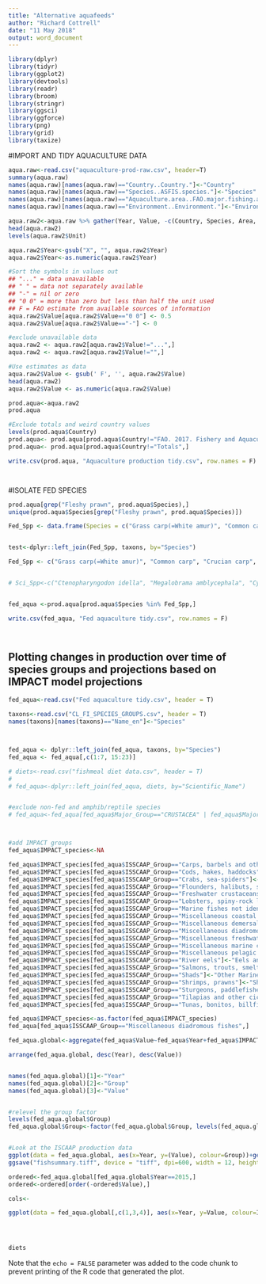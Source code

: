 ```yaml
---
title: "Alternative aquafeeds"
author: "Richard Cottrell"
date: "11 May 2018"
output: word_document
---
```


```r
library(dplyr)
library(tidyr)
library(ggplot2)
library(devtools)
library(readr)
library(broom)
library(stringr)
library(ggsci)
library(ggforce)
library(png)
library(grid) 
library(taxize)

```

#IMPORT AND TIDY AQUACULTURE DATA

```r

aqua.raw<-read.csv("aquaculture-prod-raw.csv", header=T)
summary(aqua.raw)
names(aqua.raw)[names(aqua.raw)=="Country..Country."]<-"Country"
names(aqua.raw)[names(aqua.raw)=="Species..ASFIS.species."]<-"Species"
names(aqua.raw)[names(aqua.raw)=="Aquaculture.area..FAO.major.fishing.area."]<-"Area"
names(aqua.raw)[names(aqua.raw)=="Environment..Environment."]<-"Environment"

aqua.raw2<-aqua.raw %>% gather(Year, Value, -c(Country, Species, Area, Environment, Unit))
head(aqua.raw2)
levels(aqua.raw2$Unit)

aqua.raw2$Year<-gsub("X", "", aqua.raw2$Year)
aqua.raw2$Year<-as.numeric(aqua.raw2$Year)

#Sort the symbols in values out
## "..." = data unavailable
## " " = data not separately available
## "-" = nil or zero
## "0 0" = more than zero but less than half the unit used
## F = FAO estimate from available sources of information
aqua.raw2$Value[aqua.raw2$Value=="0 0"] <- 0.5
aqua.raw2$Value[aqua.raw2$Value=="-"] <- 0

#exclude unavailable data
aqua.raw2 <- aqua.raw2[aqua.raw2$Value!="...",]
aqua.raw2 <- aqua.raw2[aqua.raw2$Value!="",]

#Use estimates as data
aqua.raw2$Value <- gsub(' F', '', aqua.raw2$Value)
head(aqua.raw2)
aqua.raw2$Value <- as.numeric(aqua.raw2$Value)

prod.aqua<-aqua.raw2
prod.aqua

#Exclude totals and weird country values
levels(prod.aqua$Country)
prod.aqua<- prod.aqua[prod.aqua$Country!="FAO. 2017. Fishery and Aquaculture Statistics. Global aquaculture production 1950-2015 (FishstatJ). In: FAO Fisheries and Aquaculture Department [online]. Rome. Updated 2017. www.fao.org/fishery/statistics/software/fishstatj/en",]
prod.aqua<- prod.aqua[prod.aqua$Country!="Totals",]

write.csv(prod.aqua, "Aquaculture production tidy.csv", row.names = F)




```


#ISOLATE FED SPECIES

```r


prod.aqua[grep("Fleshy prawn", prod.aqua$Species),]
unique(prod.aqua$Species[grep("Fleshy prawn", prod.aqua$Species)])

Fed_Spp <- data.frame(Species = c("Grass carp(=White amur)", "Common carp", "Crucian carp", "Wuchang bream", "Black carp", "Silver barb", "Mrigal carp", "Roho labeo", "Catla", "Nile tilapia", "Blue-Nile tilapia, hybrid", "Striped catfish", "Pangas catfish", "Pangas catfishes nei", "Channel catfish", "Africa-bighead catfish, hybrid", "North African catfish", "Amur catfish", "Yellow catfish", "Snakeheads(=Murrels) nei", "Snakehead","Mandarin fish", "Asian swamp eel", "Pacu", "Pirapatinga", "Cachama", "Atlantic salmon", "Rainbow trout", "Milkfish", "European flounder",  "Lefteye flounders nei" ,  "Righteye flounders nei", "Turbot","Barramundi(=Giant seaperch)", "Atlantic cod" , "European seabass", "Gilthead seabream", "Groupers nei", "Greasy grouper", "Hong Kong grouper","Black grouper","Giant grouper", "Spotted coralgrouper","Areolate grouper", "Orange-spotted grouper", "Brown-marbled grouper", "Malabar grouper",  "Humpback grouper", "Groupers, seabasses nei","Red drum", "Flathead grey mullet" ,"Squaretail mullet"   , "Thinlip grey mullet" , "So-iuy mullet"   ,     "Bluespot mullet"   ,   "Lebranche mullet", "Mullets nei", "Japanese amberjack", "Chinese mitten crab", "Red claw crayfish", "Giant river prawn", "Oriental river prawn", "Whiteleg shrimp", "Giant tiger prawn", "Fleshy prawn"))


test<-dplyr::left_join(Fed_Spp, taxons, by="Species")

Fed_Spp <- c("Grass carp(=White amur)", "Common carp", "Crucian carp", "Wuchang bream", "Black carp", "Silver barb", "Mrigal carp", "Roho labeo", "Catla", "Nile tilapia", "Blue-Nile tilapia, hybrid", "Striped catfish", "Pangas catfish", "Pangas catfishes nei", "Channel catfish", "Africa-bighead catfish, hybrid", "North African catfish", "Amur catfish", "Yellow catfish", "Snakeheads(=Murrels) nei", "Snakehead","Mandarin fish", "Asian swamp eel", "Pacu", "Pirapatinga", "Cachama", "Atlantic salmon", "Rainbow trout", "Milkfish", "European flounder",  "Lefteye flounders nei" ,  "Righteye flounders nei", "Turbot","Barramundi(=Giant seaperch)", "Atlantic cod" , "European seabass", "Gilthead seabream", "Groupers nei", "Greasy grouper", "Hong Kong grouper","Black grouper","Giant grouper", "Spotted coralgrouper","Areolate grouper", "Orange-spotted grouper", "Brown-marbled grouper", "Malabar grouper",  "Humpback grouper", "Groupers, seabasses nei","Red drum", "Flathead grey mullet" ,"Squaretail mullet"   , "Thinlip grey mullet" , "So-iuy mullet"   ,     "Bluespot mullet"   ,   "Lebranche mullet", "Mullets nei", "Japanese amberjack", "Chinese mitten crab", "Red claw crayfish", "Giant river prawn", "Oriental river prawn", "Whiteleg shrimp", "Giant tiger prawn", "Fleshy prawn")


# Sci_Spp<-c("Ctenopharyngodon idella", "Megalobrama amblycephala", "Cyprinus carpio", "Carassius carassius", "Mylopharyngodon piceus", "Barbonymus gonionotus", "Catla catla", "Labeo rohita", "Cirrhinus cirrhosus", "Oreochromis niloticus", "Oreochromis aureus x O. niloticus", "Ictalurus punctatus", "Ictalurus punctatus x I. furcatus", "Clarias gariepinus x C. macrocephalus", "Clarias gariepinus",  "Silurus asotus" , "Pelteobagrus fulvidraco", "Channa spp",   "Channa argus" , "Siniperca chuatsi", "Monopterus albus", "Piaractus brachypomus", "Colossoma macropomum","Piaractus mesopotamicus", "Anguilla spp", "Salmo salar", "Oncorhynchus mykiss", "Chanos chanos", "Lates calcarifer", "Platichthys flesus", "Bothidae", "Pleuronectidae", "Psetta maxima", "Gadus morhua", "Dicentrarchus labrax", "Sparus aurata", "Epinephelus spp", "Serranidae", "Sciaenops ocellatus", "Mugil cephalus", "Liza vaigiensis", "Liza ramada", "Mugil soiuy", "Valamugil seheli", "Mugil liza", "Seriola quinqueradiata", "Eriocheir sinensis", "Cherax quadricarinatus", "Macrobrachium rosenbergii", "Macrobrachium nipponense", "Penaeus vannamei", "Penaeus monodon", "Penaeus chinensis")


fed_aqua <-prod.aqua[prod.aqua$Species %in% Fed_Spp,]

write.csv(fed_aqua, "Fed aquaculture tidy.csv", row.names = F)




```

## Plotting changes in production over time of species groups and projections based on IMPACT model projections

```r

fed_aqua<-read.csv("Fed aquaculture tidy.csv", header = T)

taxons<-read.csv("CL_FI_SPECIES_GROUPS.csv", header = T)
names(taxons)[names(taxons)=="Name_en"]<-"Species"



fed_aqua <- dplyr::left_join(fed_aqua, taxons, by="Species")
fed_aqua <- fed_aqua[,c(1:7, 15:23)]

# diets<-read.csv("fishmeal diet data.csv", header = T)
# 
# fed_aqua<-dplyr::left_join(fed_aqua, diets, by="Scientific_Name")


#exclude non-fed and amphib/reptile species
# fed_aqua<-fed_aqua[fed_aqua$Major_Group=="CRUSTACEA" | fed_aqua$Major_Group=="PISCES",]



#add IMPACT groups
fed_aqua$IMPACT_species<-NA

fed_aqua$IMPACT_species[fed_aqua$ISSCAAP_Group=="Carps, barbels and other cyprinids"]<-"Carp"
fed_aqua$IMPACT_species[fed_aqua$ISSCAAP_Group=="Cods, hakes, haddocks"]<-"Major demersal"
fed_aqua$IMPACT_species[fed_aqua$ISSCAAP_Group=="Crabs, sea-spiders"]<-"Crustaceans"
fed_aqua$IMPACT_species[fed_aqua$ISSCAAP_Group=="Flounders, halibuts, soles"]<-"Major demersal" #check
fed_aqua$IMPACT_species[fed_aqua$ISSCAAP_Group=="Freshwater crustaceans"]<-"Crustaceans"
fed_aqua$IMPACT_species[fed_aqua$ISSCAAP_Group=="Lobsters, spiny-rock lobsters"]<-"Crustaceans"
fed_aqua$IMPACT_species[fed_aqua$ISSCAAP_Group=="Marine fishes not identified"]<-"Other marine"
fed_aqua$IMPACT_species[fed_aqua$ISSCAAP_Group=="Miscellaneous coastal fishes"]<-"Other marine"
fed_aqua$IMPACT_species[fed_aqua$ISSCAAP_Group=="Miscellaneous demersal fishes"]<-"Other marine"
fed_aqua$IMPACT_species[fed_aqua$ISSCAAP_Group=="Miscellaneous diadromous fishes"]<-"Other freshwater"
fed_aqua$IMPACT_species[fed_aqua$ISSCAAP_Group=="Miscellaneous freshwater fishes"]<-"Other freshwater"
fed_aqua$IMPACT_species[fed_aqua$ISSCAAP_Group=="Miscellaneous marine crustaceans"]<-"Crustaceans"
fed_aqua$IMPACT_species[fed_aqua$ISSCAAP_Group=="Miscellaneous pelagic fishes"]<-"Other pelagic"
fed_aqua$IMPACT_species[fed_aqua$ISSCAAP_Group=="River eels"]<-"Eels and Sturgeon"
fed_aqua$IMPACT_species[fed_aqua$ISSCAAP_Group=="Salmons, trouts, smelts"]<-"Salmon"
fed_aqua$IMPACT_species[fed_aqua$ISSCAAP_Group=="Shads"]<-"Other Marine"
fed_aqua$IMPACT_species[fed_aqua$ISSCAAP_Group=="Shrimps, prawns"]<-"Shrimp"
fed_aqua$IMPACT_species[fed_aqua$ISSCAAP_Group=="Sturgeons, paddlefishes"]<-"Eels and Sturgeon"
fed_aqua$IMPACT_species[fed_aqua$ISSCAAP_Group=="Tilapias and other cichlids"]<-"Tilapia"
fed_aqua$IMPACT_species[fed_aqua$ISSCAAP_Group=="Tunas, bonitos, billfishes"]<-"Tuna"

fed_aqua$IMPACT_species<-as.factor(fed_aqua$IMPACT_species)
fed_aqua[fed_aqua$ISSCAAP_Group=="Miscellaneous diadromous fishes",]

fed_aqua.global<-aggregate(fed_aqua$Value~fed_aqua$Year+fed_aqua$IMPACT_species,FUN=sum)

arrange(fed_aqua.global, desc(Year), desc(Value))


names(fed_aqua.global)[1]<-"Year"
names(fed_aqua.global)[2]<-"Group"
names(fed_aqua.global)[3]<-"Value"


#relevel the group factor
levels(fed_aqua.global$Group)
fed_aqua.global$Group<-factor(fed_aqua.global$Group, levels(fed_aqua.global$Group)[c(1,10,9,11)])


#Look at the ISCAAP production data
ggplot(data = fed_aqua.global, aes(x=Year, y=(Value), colour=Group))+geom_line()
ggsave("fishsummary.tiff", device = "tiff", dpi=600, width = 12, height = 5)

ordered<-fed_aqua.global[fed_aqua.global$Year==2015,]
ordered<-ordered[order(-ordered$Value),]

cols<-

ggplot(data = fed_aqua.global[,c(1,3,4)], aes(x=Year, y=Value, colour=IMPACT_species))+geom_line()




diets
```

Note that the `echo = FALSE` parameter was added to the code chunk to prevent printing of the R code that generated the plot.
